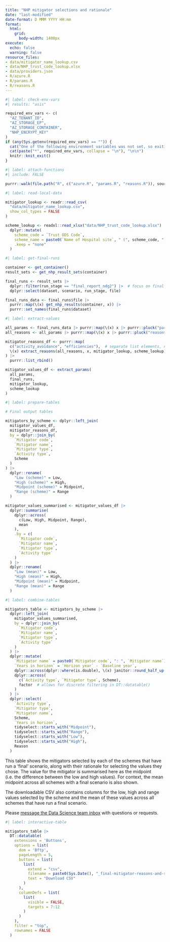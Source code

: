 ```yaml
---
title: "NHP mitigator selections and rationale"
date: "last-modified"
date-format: D MMM YYYY HH:mm
format:
  html:
    grid:
      body-width: 1400px
execute:
  echo: false
  warning: false
resource_files:
- data/mitigator_name_lookup.csv
- data/NHP_trust_code_lookup.xlsx
- data/providers.json
- R/azure.R
- R/params.R
- R/reasons.R
---
```


```r
#| label: check-env-vars
#| results: "asis"

required_env_vars <- c(
  "AZ_TENANT_ID",
  "AZ_STORAGE_EP",
  "AZ_STORAGE_CONTAINER",
  "NHP_ENCRYPT_KEY"
)
if (any(Sys.getenv(required_env_vars) == "")) {
  cat("One of the following environment variables was not set, so exiting \n\n")
  cat(paste("*", required_env_vars, collapse = "\n"), "\n\n")
  knitr::knit_exit() 
}
```

```r
#| label: attach-functions
#| include: FALSE

purrr::walk(file.path("R", c("azure.R", "params.R", "reasons.R")), source)
```

```r
#| label: read-local-data

mitigator_lookup <- readr::read_csv(
  "data/mitigator_name_lookup.csv",
  show_col_types = FALSE
)

scheme_lookup <- readxl::read_xlsx("data/NHP_trust_code_lookup.xlsx") |>
  dplyr::mutate(
    scheme_code = `Trust ODS Code`,
    scheme_name = paste0(`Name of Hospital site`, " (", scheme_code, ")"),
    .keep = "none"
  ) 
```

```r
#| label: get-final-runs

container <- get_container()
result_sets <- get_nhp_result_sets(container)

final_runs <- result_sets |>
  dplyr::filter(run_stage == "final_report_ndg2") |>  # focus on final reports
  dplyr::select(dataset, scenario, run_stage, file)

final_runs_data <- final_runs$file |>
  purrr::map(\(x) get_nhp_results(container, x)) |>
  purrr::set_names(final_runs$dataset)
```

```r
#| label: extract-values

all_params <- final_runs_data |> purrr::map(\(x) x |> purrr::pluck("params"))
all_reasons <- all_params |> purrr::map(\(x) x |> purrr::pluck("reasons"))

mitigator_reasons_df <- purrr::map(
  c("activity_avoidance", "efficiencies"),  # separate list elements, need both
  \(x) extract_reasons(all_reasons, x, mitigator_lookup, scheme_lookup)
) |>
  purrr::list_rbind()

mitigator_values_df <- extract_params(
  all_params,
  final_runs,
  mitigator_lookup,
  scheme_lookup
)
```

```r
#| label: prepare-tables

# Final output tables

mitigators_by_scheme <- dplyr::left_join(
  mitigator_values_df,
  mitigator_reasons_df,
  by = dplyr::join_by(
    `Mitigator code`,
    `Mitigator name`,
    `Mitigator type`,
    `Activity type`,
    Scheme
  )
) |>
  dplyr::rename(
    "Low (scheme)" = Low,
    "High (scheme)" = High,
    "Midpoint (scheme)" = Midpoint,
    "Range (scheme)" = Range
  )

mitigator_values_summarised <- mitigator_values_df |>
  dplyr::summarise(
    dplyr::across(
      c(Low, High, Midpoint, Range),
      mean
    ),
    .by = c(
      `Mitigator code`,
      `Mitigator name`,
      `Mitigator type`,
      `Activity type`
    )
  ) |>
  dplyr::rename(
    "Low (mean)" = Low,
    "High (mean)" = High,
    "Midpoint (mean)" = Midpoint,
    "Range (mean)" = Range
  )
```

```r
#| label: combine-tables

mitigators_table <- mitigators_by_scheme |>
  dplyr::left_join(
    mitigator_values_summarised,
    by = dplyr::join_by(
      `Mitigator code`,
      `Mitigator name`,
      `Mitigator type`,
      `Activity type`
    )
  ) |>
  dplyr::mutate(
    `Mitigator name` = paste0(`Mitigator code`, ": ", `Mitigator name`),
    `Years in horizon` = `Horizon year` - `Baseline year`,
    dplyr::across(dplyr::where(is.double), \(x) janitor::round_half_up(x, 3)),
    dplyr::across(
      c(`Activity type`, `Mitigator type`, Scheme),
      factor  # allows for discrete filtering in DT::datatable()
    )
  ) |>
  dplyr::select(
    `Activity type`,
    `Mitigator type`,
    `Mitigator name`,
    Scheme,
    `Years in horizon`,
    tidyselect::starts_with("Midpoint"),
    tidyselect::starts_with("Range"),
    tidyselect::starts_with("Low"),
    tidyselect::starts_with("High"),
    Reason
  )
```

This table shows the mitigators selected by each of the schemes that have run a 'final' scenario, along with their rationale for selecting the values they chose. The value for the mitigator is summarised here as the midpoint (i.e. the difference between the low and high values). For context, the mean midpoint across all schemes with a final scenario is also shown.

The downloadable CSV also contains columns for the low, high and range values selected by the scheme and the mean of these values across all schemes that have run a final scenario.

Please [message the Data Science team inbox](mailto:mlcsu.su.datascience@nhs.net) with questions or requests.

```r
#| label: interactive-table

mitigators_table |>
  DT::datatable(
    extensions = 'Buttons',
    options = list(
      dom = 'Bftp',
      pageLength = 5,
      buttons = list( 
        list(
          extend = "csv",   
          filename = paste0(Sys.Date(), "_final-mitigator-reasons-and-selections"),
          text = "Download CSV"
        )
      ),
      columnDefs = list(
        list(
          visible = FALSE, 
          targets = 7:12
        )
      )
    ),
    filter = "top",
    rownames = FALSE
  )
```
